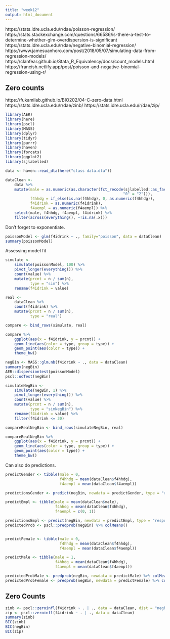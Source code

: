 ```yaml
---
title: "week12"
output: html_document
---
```


https://stats.idre.ucla.edu/r/dae/poisson-regression/
https://stats.stackexchange.com/questions/66586/is-there-a-test-to-determine-whether-glm-overdispersion-is-significant
https://stats.idre.ucla.edu/r/dae/negative-binomial-regression/
https://www.jamesuanhoro.com/post/2018/05/07/simulating-data-from-regression-models/
https://clanfear.github.io/Stata_R_Equivalency/docs/count_models.html
https://francish.netlify.app/post/poisson-and-negative-binomial-regression-using-r/

## Zero counts
https://fukamilab.github.io/BIO202/04-C-zero-data.html
https://stats.idre.ucla.edu/r/dae/zinb/
https://stats.idre.ucla.edu/r/dae/zip/

```r
library(AER)
library(here)
library(pscl)
library(MASS)
library(dplyr)
library(tidyr)
library(purrr)
library(haven)
library(forcats)
library(ggplot2)
library(sjlabelled)
```

```r
data <- haven::read_dta(here("class data.dta"))
```

```r
dataClean <-
    data %>%
    mutate(male = as.numeric(as.character(fct_recode(sjlabelled::as_factor(sex),
                                                    "0" = "2"))),
           f4hhdg = if_else(is.na(f4hhdg), 0, as.numeric(f4hhdg)),
           f4idrink = as.numeric(f4idrink),
           f4aempl = as.numeric(f4aempl)) %>%
    select(male, f4hhdg, f4aempl, f4idrink) %>%
    filter(across(everything(), ~!is.na(.x)))
```

Don't forget to exponentiate.

```r
poissonModel <- glm(f4idrink ~ ., family="poisson", data = dataClean)
summary(poissonModel)
```

Assessing model fit

```r
simulate <-
    simulate(poissonModel, 100) %>%
    pivot_longer(everything()) %>%
    count(value) %>%
    mutate(prcnt = n / sum(n),
           type = "sim") %>%
    rename(f4idrink = value)

real <-
    dataClean %>%
    count(f4idrink) %>%
    mutate(prcnt = n / sum(n),
           type = "real")

compare <- bind_rows(simulate, real)

compare %>%
    ggplot(aes(x = f4idrink, y = prcnt)) +
    geom_line(aes(color = type, group = type)) +
    geom_point(aes(color = type)) +
    theme_bw()
```

```r
negBin <- MASS::glm.nb(f4idrink ~ ., data = dataClean)
summary(negBin)
AER::dispersiontest(poissonModel)
pscl::odTest(negBin)

simulateNegBin <-
    simulate(negBin, 1) %>%
    pivot_longer(everything()) %>%
    count(value) %>%
    mutate(prcnt = n / sum(n),
           type = "simNegBin") %>%
    rename(f4idrink = value) %>%
    filter(f4idrink <= 30)

compareRealNegBin <- bind_rows(simulateNegBin, real)

compareRealNegBin %>%
    ggplot(aes(x = f4idrink, y = prcnt)) +
    geom_line(aes(color = type, group = type)) +
    geom_point(aes(color = type)) +
    theme_bw()
```

Can also do predictions.

```r
predictGender <- tibble(male = 0,
                        f4hhdg = mean(dataClean$f4hhdg),
                        f4aempl = mean(dataClean$f4aempl))

predictionsGender <- predict(negBin, newdata = predictGender, type = "response")

predictEmpl <- tibble(male = mean(dataClean$male),
                      f4hhdg = mean(dataClean$f4hhdg),
                      f4aempl = c(0, 1))

predictionsEmpl <- predict(negBin, newdata = predictEmpl, type = "response")
predictedProb <- pscl::predprob(negBin) %>% colMeans()


predictFemale <- tibble(male = 0,
                        f4hhdg = mean(dataClean$f4hhdg),
                        f4aempl = mean(dataClean$f4aempl))

predictMale <- tibble(male = 1,
                      f4hhdg = mean(dataClean$f4hhdg),
                      f4aempl = mean(dataClean$f4aempl))

predictedProbMale <- predprob(negBin, newdata = predictMale) %>% colMeans()
predictedProbFemale <- predprob(negBin, newdata = predictFemale) %>% colMeans()
```

## Zero Counts

```r
zinb <- pscl::zeroinfl(f4idrink ~ . | ., data = dataClean, dist = "negbin")
zip <- pscl::zeroinfl(f4idrink ~ . | ., data = dataClean)
summary(zinb)
BIC(zinb)
BIC(negBin)
BIC(zip)
```
